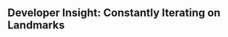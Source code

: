 {{RegionTabs}}
==Developer Insight: Constantly Iterating on Landmarks==
{{Transclude|Liyue/Design|Constantly Iterating on Landmarks}}